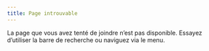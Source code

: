 ```yaml
---
title: Page introuvable
---
```


La page que vous avez tenté de joindre n'est pas disponible. Essayez d'utiliser la barre de recherche ou naviguez via le menu.
